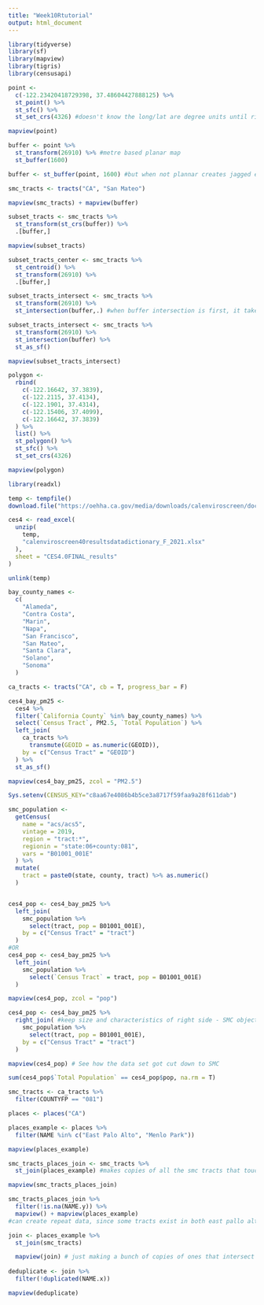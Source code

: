 ```yaml
---
title: "Week10Rtutorial"
output: html_document
---
```


```r
library(tidyverse)
library(sf)
library(mapview)
library(tigris)
library(censusapi)

```

```r
point <- 
  c(-122.23420418729398, 37.48604427888125) %>% 
  st_point() %>% 
  st_sfc() %>% 
  st_set_crs(4326) #doesn't know the long/lat are degree units until right now

mapview(point)

buffer <- point %>%
  st_transform(26910) %>% #metre based planar map
  st_buffer(1600)

buffer <- st_buffer(point, 1600) #but when not plannar creates jagged edges

smc_tracts <- tracts("CA", "San Mateo")

mapview(smc_tracts) + mapview(buffer)

subset_tracts <- smc_tracts %>%
  st_transform(st_crs(buffer)) %>%
  .[buffer,]

mapview(subset_tracts)

```

```r
subset_tracts_center <- smc_tracts %>%
  st_centroid() %>%
  st_transform(26910) %>%
  .[buffer,]

subset_tracts_intersect <- smc_tracts %>%
  st_transform(26910) %>%
  st_intersection(buffer,.) #when buffer intersection is first, it takes on character of first input, buffer, and uses the second thing to cut it. might want to do the other way around. 

subset_tracts_intersect <- smc_tracts %>%
  st_transform(26910) %>%
  st_intersection(buffer) %>%
  st_as_sf()

mapview(subset_tracts_intersect)
```

```r
polygon <- 
  rbind(
    c(-122.16642, 37.3839),
    c(-122.2115, 37.4134),
    c(-122.1901, 37.4314),
    c(-122.15406, 37.4099),
    c(-122.16642, 37.3839)
  ) %>% 
  list() %>% 
  st_polygon() %>% 
  st_sfc() %>% 
  st_set_crs(4326)

mapview(polygon)
```

```r
library(readxl)

temp <- tempfile()
download.file("https://oehha.ca.gov/media/downloads/calenviroscreen/document/calenviroscreen40resultsdatadictionaryf2021.zip",destfile = temp)

ces4 <- read_excel(
  unzip(
    temp, 
    "calenviroscreen40resultsdatadictionary_F_2021.xlsx"
  ), 
  sheet = "CES4.0FINAL_results"
)

unlink(temp)

bay_county_names <-
  c(
    "Alameda",
    "Contra Costa",
    "Marin",
    "Napa",
    "San Francisco",
    "San Mateo",
    "Santa Clara",
    "Solano",
    "Sonoma"
  )

ca_tracts <- tracts("CA", cb = T, progress_bar = F)

ces4_bay_pm25 <-
  ces4 %>% 
  filter(`California County` %in% bay_county_names) %>% 
  select(`Census Tract`, PM2.5, `Total Population`) %>% 
  left_join(
    ca_tracts %>% 
      transmute(GEOID = as.numeric(GEOID)), 
    by = c("Census Tract" = "GEOID")
  ) %>% 
  st_as_sf()

mapview(ces4_bay_pm25, zcol = "PM2.5")
```



```r
Sys.setenv(CENSUS_KEY="c8aa67e4086b4b5ce3a8717f59faa9a28f611dab")

smc_population <-
  getCensus(
    name = "acs/acs5",
    vintage = 2019,
    region = "tract:*", 
    regionin = "state:06+county:081",
    vars = "B01001_001E"
  ) %>% 
  mutate(
    tract = paste0(state, county, tract) %>% as.numeric()
  )


ces4_pop <- ces4_bay_pm25 %>% 
  left_join(
    smc_population %>% 
      select(tract, pop = B01001_001E),
    by = c("Census Tract" = "tract")
  )
#OR
ces4_pop <- ces4_bay_pm25 %>% 
  left_join(
    smc_population %>% 
      select(`Census Tract` = tract, pop = B01001_001E)
  )

mapview(ces4_pop, zcol = "pop")
```

```r
ces4_pop <- ces4_bay_pm25 %>% 
  right_join( #keep size and characteristics of right side - SMC object
    smc_population %>% 
      select(tract, pop = B01001_001E),
    by = c("Census Tract" = "tract")
  )

mapview(ces4_pop) # See how the data set got cut down to SMC

sum(ces4_pop$`Total Population` == ces4_pop$pop, na.rm = T)
```

```r
smc_tracts <- ca_tracts %>% 
  filter(COUNTYFP == "081")

places <- places("CA")

places_example <- places %>% 
  filter(NAME %in% c("East Palo Alto", "Menlo Park"))

mapview(places_example)

smc_tracts_places_join <- smc_tracts %>% 
  st_join(places_example) #makes copies of all the smc tracts that touch places_examples

mapview(smc_tracts_places_join)

smc_tracts_places_join %>%
  filter(!is.na(NAME.y)) %>%
  mapview() + mapview(places_example)
#can create repeat data, since some tracts exist in both east pallo alto and menlo park

join <- places_example %>%
  st_join(smc_tracts)

  mapview(join) # just making a bunch of copies of ones that intersect 
  
deduplicate <- join %>%
  filter(!duplicated(NAME.x))

mapview(deduplicate)
```

